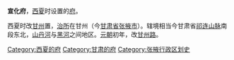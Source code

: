 '''宣化府'''，[[西夏|西夏]]时设置的[[府_(行政区划)|府]]。

西夏时改[[甘州_(古代)|甘州]]置，[[治所|治所]]在甘州（今[[甘肃省|甘肃省]][[张掖市|张掖市]]）。辖境相当今甘肃省[[祁连山脉|祁连山脉]]南段东北，[[山丹河|山丹河]]与[[黑河|黑河]]之间地区。[[元朝|元朝]]初年，改[[甘州路|甘州路]]。

{{西夏行政区划小作品}}
[[Category:西夏的府|Category:西夏的府]]
[[Category:甘肃的府|Category:甘肃的府]]
[[Category:张掖行政区划史|Category:张掖行政区划史]]